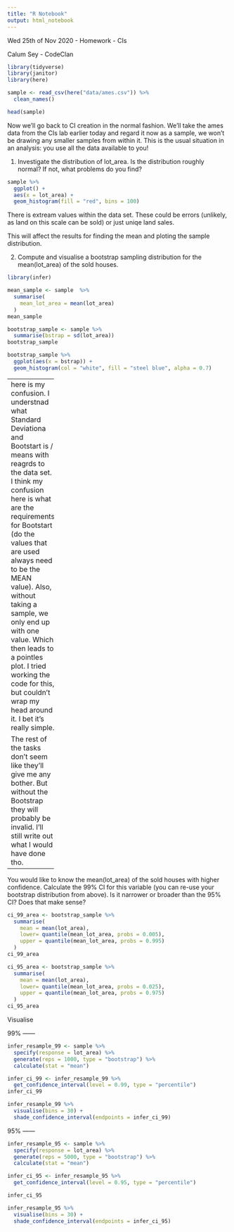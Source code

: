 ```yaml
---
title: "R Notebook"
output: html_notebook
---
```


Wed 25th of Nov 2020 - Homework - CIs

Calum Sey - CodeClan

```r
library(tidyverse)
library(janitor)
library(here)
```
```r
sample <- read_csv(here("data/ames.csv")) %>% 
  clean_names()
```

```r
head(sample)
```
Now we’ll go back to CI creation in the normal fashion. We’ll take the ames data from the CIs lab earlier today and regard it now as a sample, we won’t be drawing any smaller samples from within it. This is the usual situation in an analysis: you use all the data available to you!

1. Investigate the distribution of lot_area. Is the distribution roughly normal? If not, what problems do you find?

```r
sample %>% 
  ggplot() +
  aes(x = lot_area) +
  geom_histogram(fill = "red", bins = 100)
```

There is extream values within the data set. These could be errors (unlikely, as land on this scale can be sold) or just uniqe land sales.

This will affect the results for finding the mean and ploting the sample distribution.


2. Compute and visualise a bootstrap sampling distribution for the mean(lot_area) of the sold houses.

```r
library(infer)
```

```r
mean_sample <- sample  %>%
  summarise(
    mean_lot_area = mean(lot_area)
  )
mean_sample
```
```r
bootstrap_sample <- sample %>%
  summarise(bstrap = sd(lot_area))
bootstrap_sample
```

```r
bootstrap_sample %>%
  ggplot(aes(x = bstrap)) +
  geom_histogram(col = "white", fill = "steel blue", alpha = 0.7)
```

--------------
here is my confusion. I understnad what Standard Deviationa and Bootstart is / means with reagrds to the data set. I think my confusion here is what are the requirements for Bootstart (do the values that are used always need to be the MEAN value). Also, without taking a sample, we only end up with one value. Which then leads to a pointles plot. I tried working the code for this, but couldn't wrap my head around it. I bet it's really simple.

The rest of the tasks don't seem like they'll give me any bother. But without the Bootstrap they will probably be invalid. I'll still write out what I would have done tho.
--------------


You would like to know the mean(lot_area) of the sold houses with higher confidence. Calculate the 99% CI for this variable (you can re-use your bootstrap distribution from above). Is it narrower or broader than the 95% CI? Does that make sense?


```r
ci_99_area <- bootstrap_sample %>% 
  summarise(
    mean = mean(lot_area),
    lower= quantile(mean_lot_area, probs = 0.005),
    upper = quantile(mean_lot_area, probs = 0.995)
  )
ci_99_area
```

```r
ci_95_area <- bootstrap_sample %>% 
  summarise(
    mean = mean(lot_area),
    lower= quantile(mean_lot_area, probs = 0.025),
    upper = quantile(mean_lot_area, probs = 0.975)
  )
ci_95_area
```

Visualise

99% ------

```r
infer_resample_99 <- sample %>%
  specify(response = lot_area) %>%
  generate(reps = 1000, type = "bootstrap") %>%
  calculate(stat = "mean")
```


```r
infer_ci_99 <- infer_resample_99 %>%
  get_confidence_interval(level = 0.99, type = "percentile")
infer_ci_99
```


```r
infer_resample_99 %>%
  visualise(bins = 30) +
  shade_confidence_interval(endpoints = infer_ci_99)
```


95% ------

```r
infer_resample_95 <- sample %>%
  specify(response = lot_area) %>%
  generate(reps = 5000, type = "bootstrap") %>%
  calculate(stat = "mean")
```


```r
infer_ci_95 <- infer_resample_95 %>%
  get_confidence_interval(level = 0.95, type = "percentile")

infer_ci_95
```


```r
infer_resample_95 %>%
  visualise(bins = 30) +
  shade_confidence_interval(endpoints = infer_ci_95)
```


